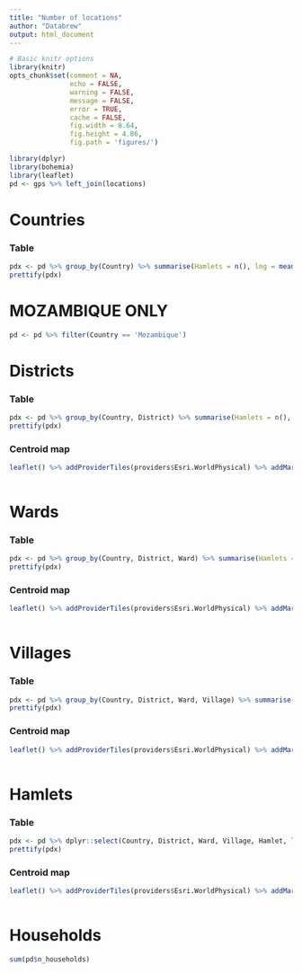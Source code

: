 ```yaml
---
title: "Number of locations"
author: "Databrew"
output: html_document
---
```


```r
# Basic knitr options
library(knitr)
opts_chunk$set(comment = NA, 
               echo = FALSE, 
               warning = FALSE, 
               message = FALSE, 
               error = TRUE, 
               cache = FALSE,
               fig.width = 8.64,
               fig.height = 4.86,
               fig.path = 'figures/')
```

```r
library(dplyr)
library(bohemia)
library(leaflet)
pd <- gps %>% left_join(locations) 
```

# Countries

### Table

```r
pdx <- pd %>% group_by(Country) %>% summarise(Hamlets = n(), lng = mean(lng), lat = mean(lat))
prettify(pdx)
```

# MOZAMBIQUE ONLY

```r
pd <- pd %>% filter(Country == 'Mozambique')
```

# Districts

### Table

```r
pdx <- pd %>% group_by(Country, District) %>% summarise(Hamlets = n(), lng = mean(lng), lat = mean(lat))
prettify(pdx)
```

### Centroid map

```r
leaflet() %>% addProviderTiles(providers$Esri.WorldPhysical) %>% addMarkers(pdx, lng = pdx$lng, lat = pdx$lat,
                                                                            popup = pdx$District)
```

# Wards

### Table


```r
pdx <- pd %>% group_by(Country, District, Ward) %>% summarise(Hamlets = n(), lng = mean(lng), lat = mean(lat))
prettify(pdx)
```

### Centroid map

```r
leaflet() %>% addProviderTiles(providers$Esri.WorldPhysical) %>% addMarkers(pdx, lng = pdx$lng, lat = pdx$lat,
                                                                            popup = pdx$Ward)
```


# Villages

### Table

```r
pdx <- pd %>% group_by(Country, District, Ward, Village) %>% summarise(Hamlets = n(), lng = mean(lng), lat = mean(lat))
prettify(pdx)
```

### Centroid map

```r
leaflet() %>% addProviderTiles(providers$Esri.WorldPhysical) %>% addMarkers(pdx, lng = pdx$lng, lat = pdx$lat,
                                                                            popup = pdx$Village)
```


# Hamlets

### Table

```r
pdx <- pd %>% dplyr::select(Country, District, Ward, Village, Hamlet, lng, lat) 
prettify(pdx)
```

### Centroid map

```r
leaflet() %>% addProviderTiles(providers$Esri.WorldPhysical) %>% addMarkers(pdx, lng = pdx$lng, lat = pdx$lat,
                                                                            popup = pdx$Hamlet)
```


# Households

```r
sum(pd$n_households)
```

